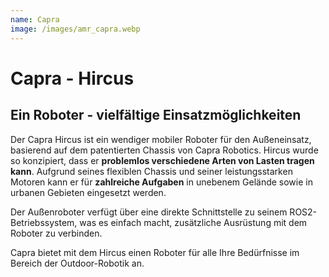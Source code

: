 ```yaml
---
name: Capra
image: /images/amr_capra.webp
---
```

# Capra - Hircus

## Ein Roboter - vielfältige Einsatzmöglichkeiten

Der Capra Hircus ist ein wendiger mobiler Roboter für den Außeneinsatz, basierend auf dem patentierten Chassis von Capra Robotics. Hircus wurde so konzipiert, dass er **problemlos verschiedene Arten von Lasten tragen kann**. Aufgrund seines flexiblen Chassis und seiner leistungsstarken Motoren kann er für **zahlreiche Aufgaben** in unebenem Gelände sowie in urbanen Gebieten eingesetzt werden.

Der Außenroboter verfügt über eine direkte Schnittstelle zu seinem ROS2-Betriebssystem, was es einfach macht, zusätzliche Ausrüstung mit dem Roboter zu verbinden.

Capra bietet mit dem Hircus einen Roboter für alle Ihre Bedürfnisse im Bereich der Outdoor-Robotik an.